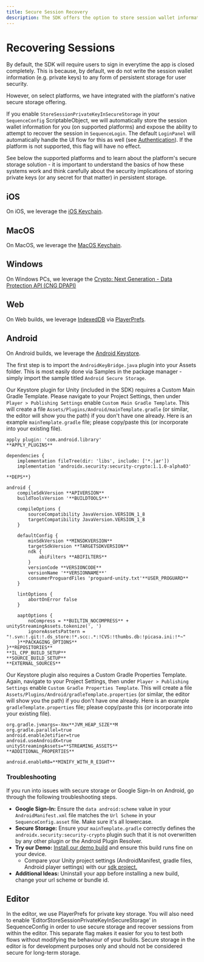 ```yaml
---
title: Secure Session Recovery
description: The SDK offers the option to store session wallet information securely on select platforms using native secure storage.
---
```


# Recovering Sessions 

By default, the SDK will require users to sign in everytime the app is closed completely. This is because, by default, we do not write the session wallet information (e.g. private keys) to any form of persistent storage for user security.

However, on select platforms, we have integrated with the platform's native secure storage offering.

If you enable `StoreSessionPrivateKeyInSecureStorage` in your `SequenceConfig` ScriptableObject, we will automatically store the session wallet information for you (on supported platforms) and expose the ability to attempt to recover the session in `SequenceLogin`. The default `LoginPanel` will automatically handle the UI flow for this as well (see [Authentication](/sdk/unity/onboard/authentication/intro)). If the platform is not supported, this flag will have no effect.

See below the supported platforms and to learn about the platform's secure storage solution - it is important to understand the basics of how these systems work and think carefully about the security implications of storing private keys (or any secret for that matter) in persistent storage.

## iOS 

On iOS, we leverage the [iOS Keychain](https://developer.apple.com/documentation/security/keychain_services?language=objc).

## MacOS 

On MacOS, we leverage the [MacOS Keychain](https://developer.apple.com/documentation/security/keychain_services?language=objc).

## Windows

On Windows PCs, we leverage the [Crypto: Next Generation - Data Protection API (CNG DPAPI)](https://learn.microsoft.com/en-us/windows/win32/seccng/cng-dpapi)

## Web 

On Web builds, we leverage [IndexedDB](https://developer.mozilla.org/en-US/docs/Web/API/IndexedDB_API) via [PlayerPrefs](https://docs.unity3d.com/ScriptReference/PlayerPrefs.html).

## Android 

On Android builds, we leverage the [Android Keystore](https://developer.android.com/privacy-and-security/keystore).

The first step is to import the `AndroidKeyBridge.java` plugin into your Assets folder. This is most easily done via Samples in the package manager - simply import the sample titled `Android Secure Storage`.

Our Keystore plugin for Unity (included in the SDK) requires a Custom Main Gradle Template. Please navigate to your Project Settings, then under `Player > Publishing Settings` enable `Custom Main Gradle Template`. This will create a file `Assets/Plugins/Android/mainTemplate.gradle` (or similar, the editor will show you the path) if you don't have one already. Here is an example `mainTemplate.gradle` file; please copy/paste this (or incorporate into your existing file).

```
apply plugin: 'com.android.library'
**APPLY_PLUGINS**

dependencies {
    implementation fileTree(dir: 'libs', include: ['*.jar'])
    implementation 'androidx.security:security-crypto:1.1.0-alpha03'

**DEPS**}

android {
    compileSdkVersion **APIVERSION**
    buildToolsVersion '**BUILDTOOLS**'

    compileOptions {
        sourceCompatibility JavaVersion.VERSION_1_8
        targetCompatibility JavaVersion.VERSION_1_8
    }

    defaultConfig {
        minSdkVersion **MINSDKVERSION**
        targetSdkVersion **TARGETSDKVERSION**
        ndk {
            abiFilters **ABIFILTERS**
        }
        versionCode **VERSIONCODE**
        versionName '**VERSIONNAME**'
        consumerProguardFiles 'proguard-unity.txt'**USER_PROGUARD**
    }

    lintOptions {
        abortOnError false
    }

    aaptOptions {
        noCompress = **BUILTIN_NOCOMPRESS** + unityStreamingAssets.tokenize(', ')
        ignoreAssetsPattern = "!.svn:!.git:!.ds_store:!*.scc:.*:!CVS:!thumbs.db:!picasa.ini:!*~"
    }**PACKAGING_OPTIONS**
}**REPOSITORIES**
**IL_CPP_BUILD_SETUP**
**SOURCE_BUILD_SETUP**
**EXTERNAL_SOURCES**
```

Our Keystore plugin also requires a Custom Gradle Properties Template. Again, navigate to your Project Settings, then under `Player > Publishing Settings` enable `Custom Gradle Properties Template`. This will create a file `Assets/Plugins/Android/gradleTemplate.properties` (or similar, the editor will show you the path) if you don't have one already. Here is an example `gradleTemplate.properties` file; please copy/paste this (or incorporate into your existing file).

```
org.gradle.jvmargs=-Xmx**JVM_HEAP_SIZE**M
org.gradle.parallel=true
android.enableJetifier=true
android.useAndroidX=true
unityStreamingAssets=**STREAMING_ASSETS**
**ADDITIONAL_PROPERTIES**

android.enableR8=**MINIFY_WITH_R_EIGHT**
```

### Troubleshooting

If you run into issues with secure storage or Google Sign-In on Android, go through the following troubleshooting steps.

- **Google Sign-In:** Ensure the `data android:scheme` value in your `AndroidManifest.xml` file matches the `Url Scheme` in your
`SequenceConfig.asset` file. Make sure it's all lowercase.
- **Secure Storage:** Ensure your `mainTemplate.gradle` correctly defines the `androidx.security:security-crypto` plugin such that it is not
overwritten by any other plugin or the Android Plugin Resolver.
- **Try our Demo:** [Install our demo build](https://drive.google.com/file/d/1rAvnPu56Hj3yDRL32_lr887xt-xMQoYK/view?usp=sharing)
and ensure this build runs fine on your device.
  - Compare your Unity project settings (AndroidManifest, gradle files, Android player settings) with our [sdk project.](https://github.com/0xsequence/sequence-unity)
- **Additional Ideas:** Uninstall your app before installing a new build, change your url scheme or bundle id.

## Editor

In the editor, we use PlayerPrefs for private key storage. You will also need to enable 'EditorStoreSessionPrivateKeyInSecureStorage' in SequenceConfig in order to use secure storage and recover sessions from within the editor. This separate flag makes it easier for you to test both flows without modifying the behaviour of your builds. Secure storage in the editor is for development purposes only and should not be considered secure for long-term storage.
